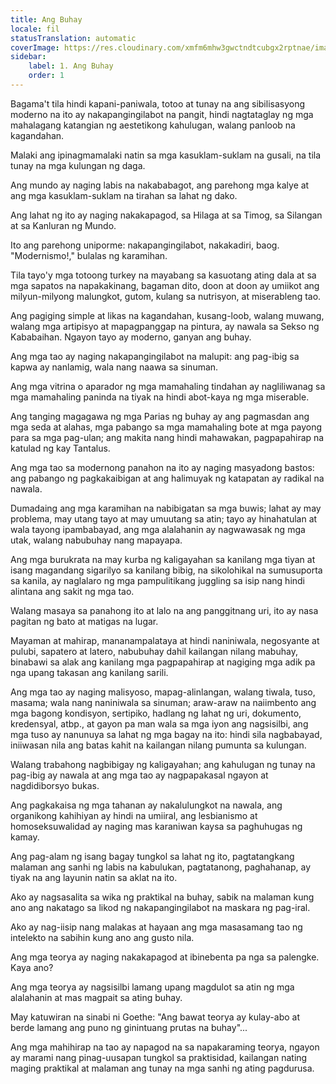 ```yaml
---
title: Ang Buhay
locale: fil
statusTranslation: automatic
coverImage: https://res.cloudinary.com/xmfm6mhw3gwctndtcubgx2rptnae/image/upload/v1741354419/small_cover_la_gran_rebelion_28716e29d2.webp
sidebar:
    label: 1. Ang Buhay
    order: 1
---
```

Bagama't tila hindi kapani-paniwala, totoo at tunay na ang sibilisasyong moderno na ito ay nakapangingilabot na pangit, hindi nagtataglay ng mga mahalagang katangian ng aestetikong kahulugan, walang panloob na kagandahan.

Malaki ang ipinagmamalaki natin sa mga kasuklam-suklam na gusali, na tila tunay na mga kulungan ng daga.

Ang mundo ay naging labis na nakababagot, ang parehong mga kalye at ang mga kasuklam-suklam na tirahan sa lahat ng dako.

Ang lahat ng ito ay naging nakakapagod, sa Hilaga at sa Timog, sa Silangan at sa Kanluran ng Mundo.

Ito ang parehong uniporme: nakapangingilabot, nakakadiri, baog. "Modernismo!," bulalas ng karamihan.

Tila tayo'y mga totoong turkey na mayabang sa kasuotang ating dala at sa mga sapatos na napakakinang, bagaman dito, doon at doon ay umiikot ang milyun-milyong malungkot, gutom, kulang sa nutrisyon, at miserableng tao.

Ang pagiging simple at likas na kagandahan, kusang-loob, walang muwang, walang mga artipisyo at mapagpanggap na pintura, ay nawala sa Sekso ng Kababaihan. Ngayon tayo ay moderno, ganyan ang buhay.

Ang mga tao ay naging nakapangingilabot na malupit: ang pag-ibig sa kapwa ay nanlamig, wala nang naawa sa sinuman.

Ang mga vitrina o aparador ng mga mamahaling tindahan ay nagliliwanag sa mga mamahaling paninda na tiyak na hindi abot-kaya ng mga miserable.

Ang tanging magagawa ng mga Parias ng buhay ay ang pagmasdan ang mga seda at alahas, mga pabango sa mga mamahaling bote at mga payong para sa mga pag-ulan; ang makita nang hindi mahawakan, pagpapahirap na katulad ng kay Tantalus.

Ang mga tao sa modernong panahon na ito ay naging masyadong bastos: ang pabango ng pagkakaibigan at ang halimuyak ng katapatan ay radikal na nawala.

Dumadaing ang mga karamihan na nabibigatan sa mga buwis; lahat ay may problema, may utang tayo at may umuutang sa atin; tayo ay hinahatulan at wala tayong ipambabayad, ang mga alalahanin ay nagwawasak ng mga utak, walang nabubuhay nang mapayapa.

Ang mga burukrata na may kurba ng kaligayahan sa kanilang mga tiyan at isang magandang sigarilyo sa kanilang bibig, na sikolohikal na sumusuporta sa kanila, ay naglalaro ng mga pampulitikang juggling sa isip nang hindi alintana ang sakit ng mga tao.

Walang masaya sa panahong ito at lalo na ang panggitnang uri, ito ay nasa pagitan ng bato at matigas na lugar.

Mayaman at mahirap, mananampalataya at hindi naniniwala, negosyante at pulubi, sapatero at latero, nabubuhay dahil kailangan nilang mabuhay, binabawi sa alak ang kanilang mga pagpapahirap at nagiging mga adik pa nga upang takasan ang kanilang sarili.

Ang mga tao ay naging malisyoso, mapag-alinlangan, walang tiwala, tuso, masama; wala nang naniniwala sa sinuman; araw-araw na naiimbento ang mga bagong kondisyon, sertipiko, hadlang ng lahat ng uri, dokumento, kredensyal, atbp., at gayon pa man wala sa mga iyon ang nagsisilbi, ang mga tuso ay nanunuya sa lahat ng mga bagay na ito: hindi sila nagbabayad, iniiwasan nila ang batas kahit na kailangan nilang pumunta sa kulungan.

Walang trabahong nagbibigay ng kaligayahan; ang kahulugan ng tunay na pag-ibig ay nawala at ang mga tao ay nagpapakasal ngayon at nagdidiborsyo bukas.

Ang pagkakaisa ng mga tahanan ay nakalulungkot na nawala, ang organikong kahihiyan ay hindi na umiiral, ang lesbianismo at homoseksuwalidad ay naging mas karaniwan kaysa sa paghuhugas ng kamay.

Ang pag-alam ng isang bagay tungkol sa lahat ng ito, pagtatangkang malaman ang sanhi ng labis na kabulukan, pagtatanong, paghahanap, ay tiyak na ang layunin natin sa aklat na ito.

Ako ay nagsasalita sa wika ng praktikal na buhay, sabik na malaman kung ano ang nakatago sa likod ng nakapangingilabot na maskara ng pag-iral.

Ako ay nag-iisip nang malakas at hayaan ang mga masasamang tao ng intelekto na sabihin kung ano ang gusto nila.

Ang mga teorya ay naging nakakapagod at ibinebenta pa nga sa palengke. Kaya ano?

Ang mga teorya ay nagsisilbi lamang upang magdulot sa atin ng mga alalahanin at mas magpait sa ating buhay.

May katuwiran na sinabi ni Goethe: "Ang bawat teorya ay kulay-abo at berde lamang ang puno ng ginintuang prutas na buhay"...

Ang mga mahihirap na tao ay napagod na sa napakaraming teorya, ngayon ay marami nang pinag-uusapan tungkol sa praktisidad, kailangan nating maging praktikal at malaman ang tunay na mga sanhi ng ating pagdurusa.

